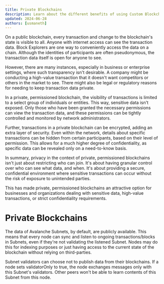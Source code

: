 ```yaml
---
title: Private Blockchains
description: Learn about the different benefits of using Custom Blockchains.
updated: 2024-06-28
authors: [usmaneth]
---
```


On a public blockchain, every transaction and change to the blockchain's state is visible to all. Anyone with internet access can see the transaction data. Block Explorers are one way to conveniently access the data on a chain. Although the identities of participants are often pseudonymous, the transaction data itself is open for anyone to see.

However, there are many instances, especially in business or enterprise settings, where such transparency isn't desirable. A company might be conducting a high-value transaction that it doesn't want competitors or others in the market to see. There might also be legal or regulatory reasons for needing to keep transaction data private.

In a private, permissioned blockchain, the visibility of transactions is limited to a select group of individuals or entities. This way, sensitive data isn't exposed. Only those who have been granted the necessary permissions can view the transaction data, and these permissions can be tightly controlled and monitored by network administrators.

Further, transactions in a private blockchain can be encrypted, adding an extra layer of security. Even within the network, details about specific transactions can be hidden from certain participants, based on their level of permission. This allows for a much higher degree of confidentiality, as specific data can be revealed only on a need-to-know basis.

In summary, privacy in the context of private, permissioned blockchains isn't just about restricting who can join. It's about having granular control over who can see what data, and when. It's about providing a secure, confidential environment where sensitive transactions can occur without the risk of exposure to unintended parties.

This has made private, permissioned blockchains an attractive option for businesses and organizations dealing with sensitive data, high-value transactions, or strict confidentiality requirements.

# Private Blockchains

The data of Avalanche Subnets, by default, are publicly available. This means that every node can sync and listen to ongoing transactions/blocks in Subnets, even if they're not validating the listened Subnet. Nodes may do this for indexing purposes or just having access to the current state of the blockchain without relying on third-parties.

Subnet validators can choose not to publish data from their blockchains. If a node sets validatorOnly to true, the node exchanges messages only with this Subnet's validators. Other peers won't be able to learn contents of this Subnet from this node.